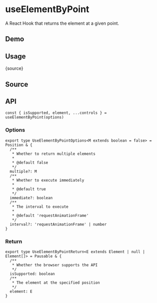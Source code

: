 # useElementByPoint


<HooksType category="Element" isSupported />

A React Hook that returns the element at a given point.

## Demo


<App />

## Usage


<RawCode>{source}</RawCode>

## Source


<Source />

## API

```tsx
const { isSupported, element, ...controls } = useElementByPoint(options)
```

### Options

```tsx
export type UseElementByPointOptions<M extends boolean = false> = Position & {
  /**
   * Whether to return multiple elements
   *
   * @default false
   */
  multiple?: M
  /**
   * Whether to execute immediately
   *
   * @default true
   */
  immediate?: boolean
  /**
   * The interval to execute
   *
   * @default 'requestAnimationFrame'
   */
  interval?: 'requestAnimationFrame' | number
}
```

### Return


<Tip type="pausable" />

```tsx
export type UseElementByPointReturn<E extends Element | null | Element[]> = Pausable & {
  /**
   * Whether the browser supports the API
   */
  isSupported: boolean
  /**
   * The element at the specified position
   */
  element: E
}
```
